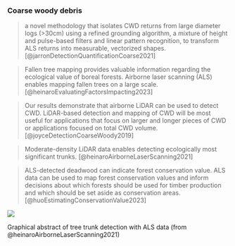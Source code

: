 
### Coarse woody debris

> a novel methodology that isolates CWD returns from large diameter logs (>30cm) using a refined grounding algorithm, a mixture of height and pulse-based filters and linear pattern recognition, to transform ALS returns into measurable, vectorized shapes. [@jarronDetectionQuantificationCoarse2021]

> Fallen tree mapping provides valuable information regarding the ecological value of boreal forests. Airborne laser scanning (ALS) enables mapping fallen trees on a large scale. [@heinaroEvaluatingFactorsImpacting2023]

> Our results demonstrate that airborne LiDAR can be used to detect CWD. LiDAR-based detection and mapping of CWD will be most useful for applications that focus on larger and longer pieces of CWD or applications focused on total CWD volume. [@joyceDetectionCoarseWoody2019]

> Moderate-density LiDAR data enables detecting ecologically most significant trunks. [@heinaroAirborneLaserScanning2021]

> ALS-detected deadwood can indicate forest conservation value.
ALS data can be used to map forest conservation values and inform decisions about which forests should be used for timber production and which should be set aside as conservation areas.  [@huoEstimatingConservationValue2023]

::: {#fig-cwd}
![](https://ars.els-cdn.com/content/image/1-s2.0-S0378112721003133-ga1_lrg.jpg)

Graphical abstract of tree trunk detection with ALS data (from @heinaroAirborneLaserScanning2021)
:::
